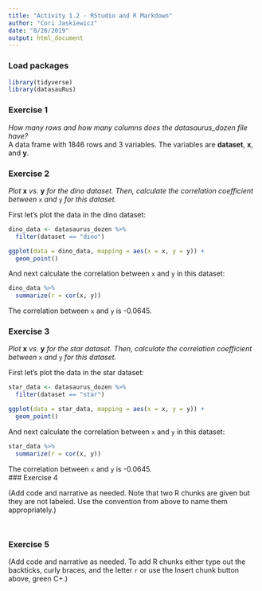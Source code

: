 ```yaml
---
title: "Activity 1.2 - RStudio and R Markdown"
author: "Cori Jaskiewicz"
date: "8/26/2019"
output: html_document
---
```


### Load packages

```r
library(tidyverse) 
library(datasauRus)
```


### Exercise 1

*How many rows and how many columns does the datasaurus_dozen file have?*\
A data frame with 1846 rows and 3 variables. The variables are **dataset**, **x**, and **y**.

### Exercise 2

*Plot* **x** *vs.* **y** *for the  dino dataset. Then, calculate the correlation coefficient between* `x` *and* `y` *for this dataset.*

First let's plot the data in the dino dataset:

```r
dino_data <- datasaurus_dozen %>%
  filter(dataset == "dino")

ggplot(data = dino_data, mapping = aes(x = x, y = y)) +
  geom_point()
```

And next calculate the correlation between `x` and `y` in this dataset:

```r
dino_data %>%
  summarize(r = cor(x, y))
```
The correlation between `x` and `y` is -0.0645.\

### Exercise 3

*Plot* **x** *vs.* **y** *for the star dataset. Then, calculate the correlation coefficient between* `x` *and* `y` *for this dataset.*

First let's plot the data in the star dataset:


```r
star_data <- datasaurus_dozen %>%
  filter(dataset == "star")

ggplot(data = star_data, mapping = aes(x = x, y = y)) +
  geom_point()

```

And next calculate the correlation between `x` and `y` in this dataset:

```r
star_data %>%
  summarize(r = cor(x, y))
```

The correlation between `x` and `y` is -0.0645.\
### Exercise 4

(Add code and narrative as needed. Note that two R chunks are given but they are not labeled. Use the convention from above to name them appropriately.)

```r

```

```r

```

### Exercise 5

(Add code and narrative as needed. To add R chunks either type out the backticks, curly braces, and the letter `r` or use the Insert chunk button above, green C+.)